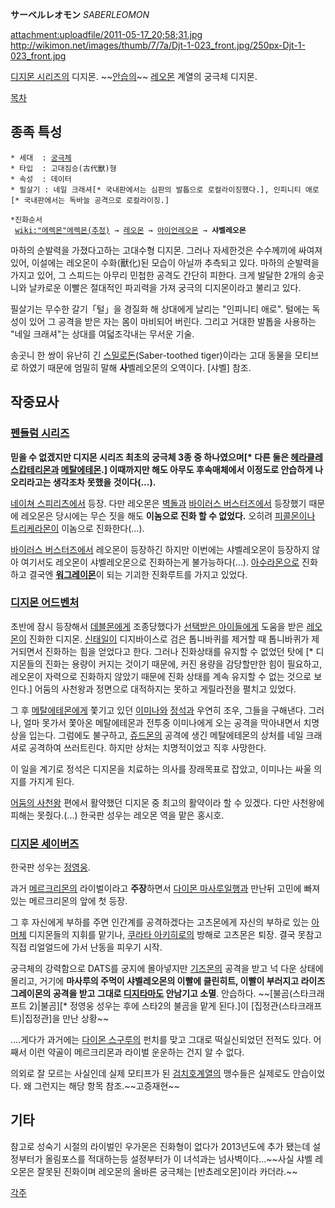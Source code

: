 '''サーベルレオモン''' ''SABERLEOMON''

attachment:uploadfile/2011-05-17_20;58;31.jpg http://wikimon.net/images/thumb/7/7a/Djt-1-023_front.jpg/250px-Djt-1-023_front.jpg

[[디지몬 시리즈]]의 디지몬. ~~[[안습]]의~~ [[레오몬]] 계열의 궁극체 디지몬.

[[목차]]

== 종족 특성 ==
 * 세대  : [[궁극체]]
 * 타입  : 고대짐승(古代獸)형
 * 속성  : 데이터
 * 필살기 : 네일 크래셔[* 국내판에서는 심판의 발톱으로 로컬라이징했다.], 인피니티 애로[* 국내판에서는 독바늘 공격으로 로컬라이징.]

 *진화순서
  [[wiki:"에렉몬"에렉몬(추정)]] → [[레오몬]] → [[아이언레오몬]] → '''샤벨레오몬'''

마하의 순발력을 가졌다고하는 고대수형 디지몬. 그러나 자세한것은 수수께끼에 싸여져 있어, 이설에는 레오몬이 수화(獸化)된 모습이 아닐까 추측되고 있다. 마하의 순발력을 가지고 있어, 그 스피드는 아무리 민첩한 공격도 간단히 피한다. 크게 발달한 2개의 송곳니와 날카로운 이빨은 절대적인 파괴력을 가져 궁극의 디지몬이라고 불리고 있다.

필살기는 무수한 갈기「털」을 경질화 해 상대에게 날리는 "인피니티 애로". 털에는 독성이 있어 그 공격을 받은 자는 몸이 마비되어 버린다. 그리고 거대한 발톱을 사용하는 "네일 크래셔"는 상대를 여덟조각내는 무서운 기술.


송곳니 한 쌍이 유난히 긴 [[스밀로돈]](Saber-toothed tiger)이라는 고대 동물을 모티브로 하였기 때문에 엄밀히 말해 '''사'''벨레오몬의 오역이다. [샤벨] 참조.

== 작중묘사 ==
=== [[펜들럼 시리즈]] ===
'''믿을 수 없겠지만 디지몬 시리즈 최초의 궁극체 3종 중 하나였으며[* 다른 둘은 [[헤라클레스캅테리몬]]과 [[메탈에테몬]].] 이때까지만 해도 아무도 후속매체에서 이정도로 안습하게 나오리라고는 생각조차 못했을 것이다(...).'''

[[네이쳐 스피리츠]]에서 등장. 다만 레오몬은 [[벽돌]]과 [[바이러스 버스터즈]]에서 등장했기 때문에 레오몬은 당시에는 무슨 짓을 해도 '''이놈으로 진화 할 수 없었다.''' 오히려 [[피콜몬]]이나 [[트리케라몬]]이 이놈으로 진화한다(...).

[[바이러스 버스터즈]]에서 레오몬이 등장하긴 하지만 이번에는 샤벨레오몬이 등장하지 않아 여기서도 레오몬이 샤벨레오몬으로 진화하는게 불가능하다(...). [[아수라몬]]으로 진화하고 결국엔 '''[[워그레이몬]]'''이 되는 기괴한 진화루트를 가지고 있었다.

=== [[디지몬 어드벤처]] ===
초반에 잠시 등장해서 [[데블몬]]에게 조종당했다가 [[선택받은 아이들]]에게 도움을 받은 [[레오몬]]이 진화한 디지몬. [[신태일]]이 디지바이스로 검은 톱니바퀴를 제거할 때 톱니바퀴가 제거되면서 진화하는 힘을 얻었다고 한다. 그러나 진화상태를 유지할 수 없었던 탓에 [* 디지몬들의 진화는 용량이 커지는 것이기 때문에, 커진 용량을 감당할만한 힘이 필요하고, 레오몬이 자력으로 진화하지 않았기 때문에 진화 상태를 계속 유지할 수 없는 것으로 보인다.] 어둠의 사천왕과 정면으로 대적하지는 못하고 게릴라전을 펼치고 있었다.

그 후 [[메탈에테몬]]에게 쫓기고 있던 [[이미나]]와 [[정석]]과 우연히 조우, 그들을 구해낸다. 그러나, 얼마 못가서 쫓아온 메탈에테몬과 전투중 이미나에게 오는 공격을 막아내면서 치명상을 입는다. 그럼에도 불구하고, [[쥬드몬]]의 공격에 생긴 메탈에테몬의 상처를 네일 크래셔로 공격하여 쓰러트린다. 하지만 상처는 치명적이었고 직후 사망한다.

이 일을 계기로 정석은 디지몬을 치료하는 의사를 장래목표로 잡았고, 이미나는 싸울 의지를 가지게 된다.

[[어둠의 사천왕]] 편에서 활약했던 디지몬 중 최고의 활약이라 할 수 있겠다. 다만 사천왕에 피해는 못줬다.(...) 한국판 성우는 레오몬 역을 맡은 홍시호.

=== [[디지몬 세이버즈]] ===
한국판 성우는 [[정영웅]].

과거 [[메르크리몬]]의 라이벌이라고 '''주장'''하면서 [[다이몬 마사루]]일행과 만난뒤 고민에 빠져 있는 메르크리몬의 앞에 첫 등장.

그 후 자신에게 부하를 주면 인간계를 공격하겠다는 고츠몬에게 자신의 부하로 있는 [[아머체]] 디지몬들의 지휘를 맡기나, [[쿠라타 아키히로]]의 방해로 고츠몬은 퇴장. 결국 못참고 직접 리얼얼드에 가서 난동을 피우기 시작.

궁극체의 강력함으로 DATS를 궁지에 몰아넣지만 [[기즈몬]]의 공격을 받고 넉 다운 상태에 몰리고, 거기에 '''마사루의 주먹이 샤벨레오몬의 이빨에 클린히트, 이빨이 부러지고 라이즈그레이몬의 공격을 받고 그대로 [[디지타마]]도 안남기고 소멸'''. 안습하다. ~~[불곰(스타크래프트 2)|불곰][* 정영웅 성우는 후에 스타2의 불곰을 맡게 된다.]이 [집정관(스타크래프트)|집정관]을 만난 상황~~

....게다가 과거에는 [[다이몬 스구루]]의 펀치를 맞고 그대로 떡실신되었던 전적도 있다. 어째서 이런 약골이 메르크리몬과 라이벌 운운하는 건지 알 수 없다.

의외로 잘 모르는 사실인데 실제 모티프가 된 [[검치호]]계열의 맹수들은 실제로도 안습이었다. 왜 그런지는 해당 항목 참조.~~고증재현~~

== 기타 ==

참고로 성숙기 시절의 라이벌인 우가몬은 진화형이 없다가 2013년도에 추가 됐는데 설정부터가 올림포스를 적대하는등 설정부터가 이 녀석과는 넘사벽이다...~~사실 샤벨 레오몬은 잘못된 진화이며 레오몬의 올바른 궁극체는 [반쵸레오몬]이라 카더라.~~

[[각주]]
